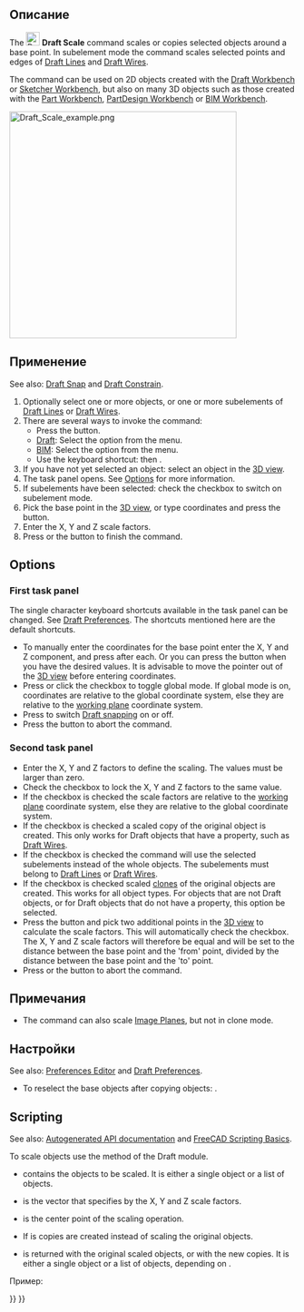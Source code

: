 <languages/>

{{Docnav/ru
|[[Draft_Rotate/ru|Повернуть]]
|[[Draft_Mirror/ru|Mirror]]
|[[Draft_Workbench/ru|Верстак Draft]]
|IconL=Draft_Rotate.svg
|IconR=Draft_Mirror.svg
|IconC=Workbench_Draft.svg
}}

<div class="mw-translate-fuzzy">
{{GuiCommand/ru
|Name/ru=Масштаб
|Name=Draft_Scale
|MenuLocation=Modification → Масштаб
|Workbenches=[[Draft_Workbench/ru|Draft]], [[Arch_Workbench/ru|Arch]]
|Shortcut={{KEY|S}} {{KEY|C}}
|SeeAlso=[[Draft_SubelementHighlight/ru|Draft SubelementHighlight]], [[Draft_Clone/ru|Клонировать]]
}}
</div>

<span id="Description"></span>
==Описание==

The [[Image:Draft_Scale.svg|24px]] '''Draft Scale''' command scales or copies selected objects around a base point. In subelement mode the command scales selected points and edges of [[Draft_Line|Draft Lines]] and [[Draft_Wire|Draft Wires]].

The command can be used on 2D objects created with the [[Draft_Workbench|Draft Workbench]] or [[Sketcher_Workbench|Sketcher Workbench]], but also on many 3D objects such as those created with the [[Part_Workbench|Part Workbench]], [[PartDesign_Workbench|PartDesign Workbench]] or [[BIM_Workbench|BIM Workbench]].

[[Image:Draft_Scale_example.png|400px]]
{{Caption|Scaling an object around a base point}}

<span id="Usage"></span>
==Применение==

See also: [[Draft_Snap|Draft Snap]] and [[Draft_Constrain|Draft Constrain]].

# Optionally select one or more objects, or one or more subelements of [[Draft_Line|Draft Lines]] or [[Draft_Wire|Draft Wires]].
# There are several ways to invoke the command:
#* Press the {{Button|[[Image:Draft_Scale.svg|16px]] [[Draft_Scale|Scale]]}} button.
#* [[Draft_Workbench|Draft]]: Select the {{MenuCommand|Modification → [[Image:Draft_Scale.svg|16px]] Scale}} option from the menu.
#* [[BIM_Workbench|BIM]]: Select the {{MenuCommand|Modify → [[Image:Draft_Scale.svg|16px]] Scale}} option from the menu.
#* Use the keyboard shortcut: {{KEY|S}} then {{KEY|C}}.
# If you have not yet selected an object: select an object in the [[3D_view|3D view]].
# The {{MenuCommand|Scale}} task panel opens. See [[#Options|Options]] for more information.
# If subelements have been selected: check the {{MenuCommand|Modify subelements}} checkbox to switch on subelement mode.
# Pick the base point in the [[3D_view|3D view]], or type coordinates and press the {{Button|[[Image:Draft_AddPoint.svg|16px]] Enter point}} button.
# Enter the X, Y and Z scale factors.
# Press {{KEY|Enter}} or the {{Button|OK}} button to finish the command.

==Options==

===First task panel===

The single character keyboard shortcuts available in the task panel can be changed. See [[Draft_Preferences|Draft Preferences]]. The shortcuts mentioned here are the default shortcuts.

* To manually enter the coordinates for the base point enter the X, Y and Z component, and press {{KEY|Enter}} after each. Or you can press the {{Button|[[Image:Draft_AddPoint.svg|16px]] Enter point}} button when you have the desired values. It is advisable to move the pointer out of the [[3D_view|3D view]] before entering coordinates.
* Press {{KEY|G}} or click the {{MenuCommand|Global}} checkbox to toggle global mode. If global mode is on, coordinates are relative to the global coordinate system, else they are relative to the [[Draft_SelectPlane|working plane]] coordinate system.
* Press {{KEY|S}} to switch [[Draft_Snap|Draft snapping]] on or off.
* Press the {{Button|Close}} button to abort the command.

===Second task panel===

* Enter the X, Y and Z factors to define the scaling. The values must be larger than zero.
* Check the {{MenuCommand|Uniform scaling}} checkbox to lock the X, Y and Z factors to the same value.
* If the {{MenuCommand|Working plane orientation}} checkbox is checked the scale factors are relative to the [[Draft_SelectPlane|working plane]] coordinate system, else they are relative to the global coordinate system.
* If the {{MenuCommand|Copy}} checkbox is checked a scaled copy of the original object is created. This only works for Draft objects that have a {{PropertyData|Points}} property, such as [[Draft_Wire|Draft Wires]].
* If the {{MenuCommand|Modify subelements}} checkbox is checked the command will use the selected subelements instead of the whole objects. The subelements must belong to [[Draft_Line|Draft Lines]] or [[Draft_Wire|Draft Wires]].
* If the {{MenuCommand|Create a clone}} checkbox is checked scaled [[Draft_Clone|clones]] of the original objects are created. This works for all object types. For objects that are not Draft objects, or for Draft objects that do not have a {{PropertyData|Points}} property, this option {{Emphasis|must}} be selected.
* Press the {{Button|Pick from/to points}} button and pick two additional points in the [[3D_view|3D view]] to calculate the scale factors. This will automatically check the {{MenuCommand|Uniform scaling}} checkbox. The X, Y and Z scale factors will therefore be equal and will be set to the distance between the base point and the 'from' point, divided by the distance between the base point and the 'to' point.
* Press {{KEY|Esc}} or the {{Button|Cancel}} button to abort the command.

<span id="Notes"></span>
==Примечания==

* The command can also scale [[Image_CreateImagePlane|Image Planes]], but not in clone mode.

<span id="Preferences"></span>
==Настройки==

See also: [[Preferences_Editor|Preferences Editor]] and [[Draft_Preferences|Draft Preferences]].

* To reselect the base objects after copying objects: {{MenuCommand|Edit → Preferences... → Draft → General → Select base objects after copying}}.

==Scripting==

See also: [https://freecad.github.io/SourceDoc/ Autogenerated API documentation] and [[FreeCAD Scripting Basics|FreeCAD Scripting Basics]].

To scale objects use the {{incode|scale}} method of the Draft module.

{{Code|code=
scaled_list = scale(objectslist, scale=Vector(1,1,1), center=Vector(0,0,0), copy=False)
}}

* {{incode|objectslist}} contains the objects to be scaled. It is either a single object or a list of objects.
* {{incode|scale}} is the vector that specifies by the X, Y and Z scale factors.
* {{incode|center}} is the center point of the scaling operation.
* If {{incode|copy}} is {{incode|True}} copies are created instead of scaling the original objects.
* {{incode|scaled_list}} is returned with the original scaled objects, or with the new copies. It is either a single object or a list of objects, depending on {{incode|objectslist}}.

Пример:

{{Code|code=
import FreeCAD as App
import Draft

doc = App.newDocument()

pts = [App.Vector(0, 0, 0), App.Vector(500, 500, 0), App.Vector(600, 0, 0)]
wire1 = Draft.make_wire(pts, closed=True)
doc.recompute()

scale1 = App.Vector(2.3, 0.75, 0)
wire2 = Draft.scale(wire1, scale1, copy=True)
doc.recompute()

scale2 = App.Vector(-2, -1.5, 0)
wires = Draft.scale([wire1, wire2], scale2, copy=True)
doc.recompute()
}}


{{Docnav/ru
|[[Draft_Rotate/ru|Повернуть]]
|[[Draft_Mirror/ru|Mirror]]
|[[Draft_Workbench/ru|Верстак Draft]]
|IconL=Draft_Rotate.svg
|IconR=Draft_Mirror.svg
|IconC=Workbench_Draft.svg
}}

{{Draft Tools navi{{#translation:}}}}
{{Userdocnavi{{#translation:}}}}